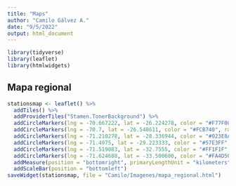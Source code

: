 ```yaml
---
title: "Maps"
author: "Camilo Gálvez A."
date: "9/5/2022"
output: html_document
---
```


```r
library(tidyverse)
library(leaflet)
library(htmlwidgets)
```

## Mapa regional
```r
stationsmap <- leaflet() %>% 
  addTiles() %>% 
  addProviderTiles("Stamen.TonerBackground") %>% 
  addCircleMarkers(lng = -70.667222, lat = -26.224278, color = "#F77F00", radius = 10, opacity = 0.9, label = "Chañaral") %>% 
  addCircleMarkers(lng = -70.7, lat = -26.548611, color = "#FCB740", radius = 10, opacity = 0.9, label = "Flamenco") %>% 
  addCircleMarkers(lng = -71.210278, lat = -28.336944, color = "#023E8A", radius = 10, opacity = 0.9, label = "Huasco") %>% 
  addCircleMarkers(lng = -71.4975, lat = -29.223333, color = "#57E3FF", radius = 10, opacity = 0.9, label = "Punta de Choros") %>% 
  addCircleMarkers(lng = -71.519083, lat = -32.7555, color = "#FF1F1F", radius = 10, opacity = 0.9, label = "Quintero") %>% 
  addCircleMarkers(lng = -71.624688, lat = -33.500600, color = "#FA4D50", radius = 10, opacity = 0.9, label = "Las Cruces") %>% 
  addMeasure(position = "bottomright", primaryLengthUnit = "kilometers") %>% 
  addScaleBar(position = "bottomleft")
saveWidget(stationsmap, file = "Camilo/Imagenes/mapa_regional.html")
```

